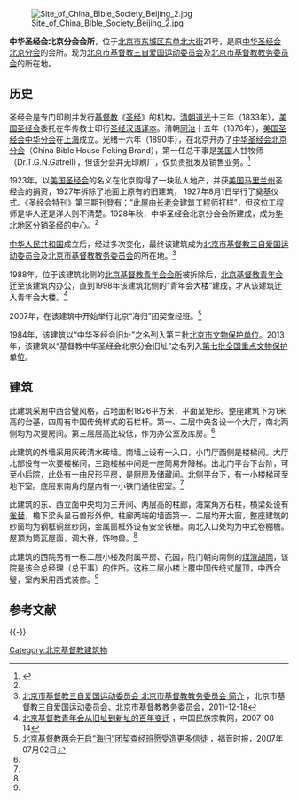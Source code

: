 {{文物保护单位
| 级别 = 全国
| Cat = 北京全国重点文物保护单位
| 省区市 = 北京市
| 图片 = 基督教中华圣经会北京分会旧址国保碑.JPG
| 名称 = 基督教中华圣经会北京分会旧址
| 编号 = 7-1618
| 分类 = 近现代重要史迹及代表性建筑
| 时代 = 1928年
| 所在 = [[北京市|北京市]][[东城区_(北京市)|东城区]]
| 登录 = 2013年
}}
[[File:Site_of_China_BIble_Society_Beijing_2.jpg|thumb]]

'''中华圣经会北京分会会所'''，位于[[北京市|北京市]][[东城区_(北京市)|东城区]][[东单北大街|东单北大街]]21号，是原[[中华圣经会北京分会|中华圣经会北京分会]]的会所。现为[[北京市基督教三自爱国运动委员会|北京市基督教三自爱国运动委员会]]及[[北京市基督教教务委员会|北京市基督教教务委员会]]的所在地。

==历史==
圣经会是专门印刷并发行[[基督教|基督教]]《[[圣经|圣经]]》的机构。[[清朝|清朝]][[道光|道光]]十三年（1833年），[[美国圣经会|美国圣经会]]委托在华传教士印行[[圣经汉语译本|圣经汉语译本]]。清朝[[同治|同治]]十五年（1876年），[[美国圣经会中华分会|美国圣经会中华分会]]在[[上海|上海]]成立。光绪十六年（1890年），在北京开办了[[中华圣经会北京分会|中华圣经会北京分会]]（China Bible House Peking Brand），第一任总干事是[[美国|美国]]人甘牧师（Dr.T.G.N.Gatrell），但该分会并无印刷厂，仅负责批发及销售业务。<ref name=dhly>{{Cite web |url=http://www.bjdclib.com/subdb/laneculture/historybuilding/200906/t20090611_2005.html |title=中华圣经会旧址，东华流韵，于2013-04-23查阅 |accessdate=2013-04-23 |archive-date=2016-03-05 |archive-url=https://web.archive.org/web/20160305173534/http://bjdclib.com/subdb/laneculture/historybuilding/200906/t20090611_2005.html |dead-url=no }}</ref>

1923年，以[[美国圣经会|美国圣经会]]的名义在北京购得了一块私人地产，并获[[美国|美国]][[马里兰州|马里兰州]]圣经会的捐资，1927年拆除了地面上原有的旧建筑， 1927年8月1日举行了奠基仪式。《圣经会特刊》第三期刊登有：“此屋由[[长老会|长老会]]建筑工程师打样”，但这位工程师是华人还是洋人则不清楚。1928年秋，中华圣经会北京分会会所建成，成为[[华北地区|华北地区]]分销圣经的中心。<ref name=dhly/>

[[中华人民共和国|中华人民共和国]]成立后，经过多次变化，最终该建筑成为[[北京市基督教三自爱国运动委员会|北京市基督教三自爱国运动委员会]]及[[北京市基督教教务委员会|北京市基督教教务委员会]]的所在地。<ref>[http://www.bjcctspm.org/jigou/lianghui/20111218/667.shtml 北京市基督教三自爱国运动委员会 北京市基督教教务委员会 简介] {{Wayback|url=http://www.bjcctspm.org/jigou/lianghui/20111218/667.shtml |date=20130501001957 }}，北京市基督教三自爱国运动委员会、北京市基督教教务委员会，2011-12-18</ref>

1988年，位于该建筑北侧的[[北京基督教青年会会所|北京基督教青年会会所]]被拆除后，[[北京基督教青年会|北京基督教青年会]]迁至该建筑内办公，直到1998年该建筑北侧的“青年会大楼”建成，才从该建筑迁入青年会大楼。<ref>[http://www.mzb.com.cn/html/Home/report/23234-1.htm 北京基督教青年会从旧址到新址的百年变迁] {{Wayback|url=http://www.mzb.com.cn/html/Home/report/23234-1.htm |date=20160304120815 }}，中国民族宗教网，2007-08-14</ref>

2007年，在该建筑中开始举行北京“海归”团契查经班。<ref>[http://www.gospeltimes.cn/news/2007_07_02/192.htm 北京基督教两会开启“海归”团契查经班愿受造更多信徒] {{Wayback|url=http://www.gospeltimes.cn/news/2007_07_02/192.htm |date=20121114115756 }}，福音时报，2007年07月02日</ref>

1984年，该建筑以“中华圣经会旧址”之名列入第三批[[北京市文物保护单位|北京市文物保护单位]]。2013年，该建筑以“基督教中华圣经会北京分会旧址”之名列入[[第七批全国重点文物保护单位|第七批全国重点文物保护单位]]。

==建筑==
此建筑采用中西合璧风格，占地面积1826平方米，平面呈矩形。整座建筑下为1米高的台基，四周有中国传统样式的石栏杆。第一、二层中央各设一个大厅，南北两侧均为次要房间。第三层层高比较低，作为办公室及库房。<ref name=dhly/>

此建筑的外墙采用灰砖清水砖墙。南墙上设有一入口，小门厅西侧是楼梯间。大厅北部设有一次要楼梯间，三跑楼梯中间是一座简易升降梯。出北门平台下台阶，可至小后院，此处有一曲尺形平房，是厨房及储藏间。北侧平台下，有一小楼梯可至地下室。底层东南角的屋内有一小铁门通往密室。<ref name=dhly/>

此建筑的东、西立面中央均为三开间、两层高的柱廊，海棠角方石柱，横梁处设有[[雀替|雀替]]，檐下梁头呈石兽形外伸。柱廊两端的墙面第一、二层均开大窗，整座建筑的纱窗均为钢框铜丝纱网，金属窗框外设有安全铁栅。南北入口处均为中式卷棚檐。屋顶为筒瓦屋面，调大脊，饰吻兽。<ref name=dhly/>

此建筑的西院另有一栋二层小楼及附属平房、花园，院门朝向南侧的[[煤渣胡同|煤渣胡同]]，该院是该会总经理（总干事）的住所。这栋二层小楼上覆中国传统式屋顶，中西合璧，室内采用西式装修。<ref name=dhly/>

== 参考文献 ==
{{Reflist}}

{{-}}
{{北京全国重点文物保护单位}}
[[Category:北京基督教建筑物|Category:北京基督教建筑物]]